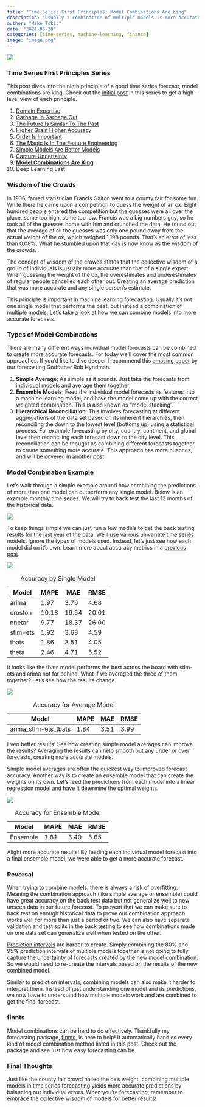 ```yaml
---
title: "Time Series First Principles: Model Combinations Are King"
description: "Usually a combination of multiple models is more accurate than just one model's prediction"
author: "Mike Tokic"
date: "2024-05-28"
categories: [time-series, machine-learning, finance]
image: "image.png"
---
```


![](./image.png)

### Time Series First Principles Series

This post dives into the ninth principle of a good time series forecast, model combinations are king. Check out the [initial post](https://mftokic.github.io/posts/2024-03-26-time-series-first-principles-initial/) in this series to get a high level view of each principle. 

1. [Domain Expertise](https://mftokic.github.io/posts/2024-04-02-time-series-domain-expertise/)
2. [Garbage In Garbage Out](https://mftokic.github.io/posts/2024-04-08-time-series-garbage/)
3. [The Future Is Similar To The Past](https://mftokic.github.io/posts/2024-04-11-time-series-past-future/)
4. [Higher Grain Higher Accuracy](https://mftokic.github.io/posts/2024-04-18-time-series-grain/)
5. [Order Is Important](https://mftokic.github.io/posts/2024-04-23-time-series-order/)
6. [The Magic Is In The Feature Engineering](https://mftokic.github.io/posts/2024-05-01-time-series-features/)
7. [Simple Models Are Better Models](https://mftokic.github.io/posts/2024-05-03-time-series-simple-models/)
8. [Capture Uncertainty](https://mftokic.github.io/posts/2024-05-07-time-series-capture-uncertainty/)
9. [**Model Combinations Are King**](https://mftokic.github.io/posts/2024-05-28-time-series-model-avg/)
10. Deep Learning Last

### Wisdom of the Crowds

In 1906, famed statistician Francis Galton went to a county fair for some fun. While there he came upon a competition to guess the weight of an ox. Eight hundred people entered the competition but the guesses were all over the place, some too high, some too low. Francis was a big numbers guy, so he took all of the guesses home with him and crunched the data. He found out that the average of all the guesses was only one pound away from the actual weight of the ox, which weighed 1,198 pounds. That's an error of less than 0.08%.  What he stumbled upon that day is now know as the wisdom of the crowds. 

The concept of wisdom of the crowds states that the collective wisdom of a group of individuals is usually more accurate than that of a single expert. When guessing the weight of the ox, the overestimates and underestimates of regular people cancelled each other out. Creating an average prediction that was more accurate and any single person's estimate. 

This principle is important in machine learning forecasting. Usually it's not one single model that performs the best, but instead a combination of multiple models. Let's take a look at how we can combine models into more accurate forecasts. 

### Types of Model Combinations

There are many different ways individual model forecasts can be combined to create more accurate forecasts. For today we'll cover the most common approaches. If you'd like to dive deeper I recommend this [amazing paper](https://robjhyndman.com/publications/combinations/index.html) by our forecasting Godfather Rob Hyndman. 

1. **Simple Average**: As simple as it sounds. Just take the forecasts from individual models and average them together. 
2. **Ensemble Models**: Feed the individual model forecasts as features into a machine learning model, and have the model come up with the correct weighted combination. This is also known as "model stacking". 
3. **Hierarchical Reconciliation**: This involves forecasting at different aggregations of the data set based on its inherent hierarchies, then reconciling the down to the lowest level (bottoms up) using a statistical process. For example forecasting by city, country, continent, and global level then reconciling each forecast down to the city level. This reconciliation can be thought as combining different forecasts together to create something more accurate. This approach has more nuances, and will be covered in another post.   

### Model Combination Example

Let's walk through a simple example around how combining the predictions of more than one model can outperform any single model. Below is an example monthly time series. We will try to back test the last 12 months of the historical data. 

![](./chart1.png)

To keep things simple we can just run a few models to get the back testing results for the last year of the data. We'll use various univariate time series models. Ignore the types of models used. Instead, let's just see how each model did on it's own. Learn more about accuracy metrics in a [previous post](https://mftokic.github.io/posts/2024-05-07-time-series-capture-uncertainty/). 

![](./chart2.png)

| Model       |    MAPE   |    MAE     |   RMSE    |
|-------------|-----------|------------|-----------|
| arima       |  1.97     |  3.76      |  4.68     |
| croston     | 10.18     | 19.54      | 20.01     |
| nnetar      |  9.77     | 18.37      | 26.00     |
| stlm-ets    |  1.92     |  3.68      |  4.59     |
| tbats       |  1.86     |  3.51      |  4.05     |
| theta       |  2.46     |  4.71      |  5.52     |

: Accuracy by Single Model

It looks like the tbats model performs the best across the board with stlm-ets and arima not far behind. What if we averaged the three of them together? Let's see how the results change. 

![](./chart3.png)

| Model                |    MAPE   |    MAE     |   RMSE    |
|----------------------|-----------|------------|-----------|
| arima_stlm-ets_tbats |  1.84     |  3.51      |  3.99     |

: Accuracy for Average Model

Even better results! See how creating simple model averages can improve the results? Averaging the results can help smooth out any under or over forecasts, creating more accurate models. 

Simple model averages are often the quickest way to improved forecast accuracy. Another way is to create an ensemble model that can create the weights on its own. Let's feed the predictions from each model into a linear regression model and have it determine the optimal weights. 

![](./chart4.png)

| Model                |    MAPE   |    MAE     |   RMSE    |
|----------------------|-----------|------------|-----------|
| Ensemble             |  1.81     |  3.40      |  3.65     |

: Accuracy for Ensemble Model

Alight more accurate results! By feeding each individual model forecast into a final ensemble model, we were able to get a more accurate forecast. 

### Reversal 

When trying to combine models, there is always a risk of overfitting. Meaning the combination approach (like simple average or ensemble) could have great accuracy on the back test data but not generalize well to new unseen data in our future forecast. To prevent that we can make sure to back test on enough historical data to prove our combination approach works well for more than just a period or two. We can also have separate validation and test splits in the back testing to see how combinations made on one data set can generalize well when tested on the other. 

[Prediction intervals](https://mftokic.github.io/posts/2024-05-07-time-series-capture-uncertainty/#future-uncertainty) are harder to create. Simply combining the 80% and 95% prediction intervals of multiple models together is not going to fully capture the uncertainty of forecasts created by the new model combination. So we would need to re-create the intervals based on the results of the new combined model.  

Similar to prediction intervals, combining models can also make it harder to interpret them. Instead of just understanding one model and its predictions, we now have to understand how multiple models work and are combined to get the final forecast. 

### finnts

Model combinations can be hard to do effectively. Thankfully my forecasting package, [finnts](https://microsoft.github.io/finnts/index.html), is here to help! It automatically handles every kind of model combination method listed in this post. Check out the package and see just how easy forecasting can be. 

### Final Thoughts

Just like the county fair crowd nailed the ox's weight, combining multiple models in time series forecasting yields more accurate predictions by balancing out individual errors. When you're forecasting, remember to embrace the collective wisdom of models for better results!